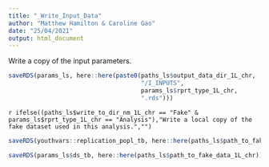 ```yaml
---
title: "_Write_Input_Data"
author: "Matthew Hamilton & Caroline Gao"
date: "25/04/2021"
output: html_document
---
```


Write a copy of the input parameters.

```r
saveRDS(params_ls, here::here(paste0(paths_ls$output_data_dir_1L_chr,
                                     "/I_INPUTS",
                                     params_ls$rprt_type_1L_chr,
                                     ".rds")))
```

`r ifelse((paths_ls$write_to_dir_nm_1L_chr == "Fake" & params_ls$rprt_type_1L_chr == "Analysis"),"Write a local copy of the fake dataset used in this analysis.","")`

```r
saveRDS(youthvars::replication_popl_tb, here::here(paths_ls$path_to_fake_data_1L_chr))
```

```r
saveRDS(params_ls$ds_tb, here::here(paths_ls$path_to_fake_data_1L_chr))
```

